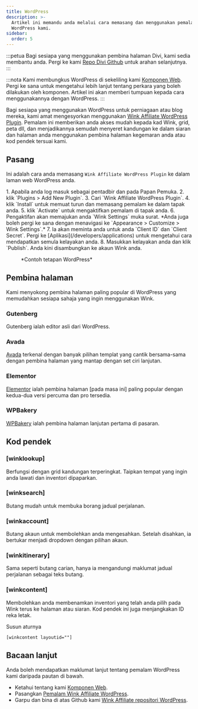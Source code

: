 ```yaml
---
title: WordPress
description: >-
  Artikel ini memandu anda melalui cara memasang dan menggunakan pemalam
  WordPress kami.
sidebar:
  order: 5
---
```


:::petua
Bagi sesiapa yang menggunakan pembina halaman Divi, kami sedia membantu anda. Pergi ke kami [Repo Divi Github](https://github.com/wink-travel/affiliate-wordpress-divi-plugin) untuk arahan selanjutnya.
:::

:::nota
Kami membungkus WordPress di sekeliling kami [Komponen Web](/developers/web-components). Pergi ke sana untuk mengetahui lebih lanjut tentang perkara yang boleh dilakukan oleh komponen. Artikel ini akan memberi tumpuan kepada cara menggunakannya dengan WordPress.
:::

Bagi sesiapa yang menggunakan WordPress untuk perniagaan atau blog mereka, kami amat mengesyorkan menggunakan [Wink Affiliate WordPress Plugin](https://wordpress.org/plugins/wink2travel/).
Pemalam ini memberikan anda akses mudah kepada kad Wink, grid, peta dll, dan menjadikannya semudah menyeret kandungan ke dalam siaran dan halaman anda menggunakan pembina halaman kegemaran anda atau kod pendek tersuai kami.

## Pasang

Ini adalah cara anda memasang `Wink Affiliate WordPress Plugin` ke dalam laman web WordPress anda.

<Steps>
  1. Apabila anda log masuk sebagai pentadbir dan pada Papan Pemuka.
  2. klik `Plugins > Add New Plugin`.
  3. Cari `Wink Affiliate WordPress Plugin`.
  4. klik `Install` untuk memuat turun dan memasang pemalam ke dalam tapak anda.
  5. klik `Activate` untuk mengaktifkan pemalam di tapak anda.
  6. Pengaktifan akan memajukan anda `Wink Settings` muka surat. *Anda juga boleh pergi ke sana dengan menavigasi ke `Appearance > Customize > Wink Settings`.*
  7. Ia akan meminta anda untuk anda `Client ID` dan `Client Secret`. Pergi ke [Aplikasi](/developers/applications) untuk mengetahui cara mendapatkan semula kelayakan anda.
  8. Masukkan kelayakan anda dan klik `Publish`. Anda kini disambungkan ke akaun Wink anda.
</Steps>


<figure>
  <CloudinaryImage width="350" height="760" resize="scale" quality="best" alt="Tetapan pemalam Wink Affiliate WordPress" src="academy/wink-wordpress-plugin-settings" errorImage="noimage_opaque_nyrtl0.png" />

  <figcaption>*Contoh tetapan WordPress*</figcaption>
</figure>


##

## Pembina halaman

Kami menyokong pembina halaman paling popular di WordPress yang memudahkan sesiapa sahaja yang ingin menggunakan Wink.

### Gutenberg

Gutenberg ialah editor asli dari WordPress.

### Avada

[Avada](https://avada.com) terkenal dengan banyak pilihan templat yang cantik bersama-sama dengan pembina halaman yang mantap dengan set ciri lanjutan.

### Elementor

[Elementor](https://elementor.com) ialah pembina halaman \[pada masa ini] paling popular dengan kedua-dua versi percuma dan pro tersedia.

### WPBakery

[WPBakery](https://wpbakery.com) ialah pembina halaman lanjutan pertama di pasaran.

## Kod pendek

### \[winklookup]

Berfungsi dengan grid kandungan terperingkat. Taipkan tempat yang ingin anda lawati dan inventori dipaparkan.

### \[winksearch]

Butang mudah untuk membuka borang jadual perjalanan.

### \[winkaccount]

Butang akaun untuk membolehkan anda mengesahkan. Setelah disahkan, ia bertukar menjadi dropdown dengan pilihan akaun.

### \[winkitinerary]

Sama seperti butang carian, hanya ia mengandungi maklumat jadual perjalanan sebagai teks butang.

### \[winkcontent]

Membolehkan anda membenamkan inventori yang telah anda pilih pada Wink terus ke halaman atau siaran. Kod pendek ini juga menjangkakan ID reka letak.

Susun aturnya

```
[winkcontent layoutid=""]
```

## Bacaan lanjut

Anda boleh mendapatkan maklumat lanjut tentang pemalam WordPress kami daripada pautan di bawah.

* Ketahui tentang kami [Komponen Web](/developers/web-components).
* Pasangkan [Pemalam Wink Affiliate WordPress](https://wordpress.org/plugins/wink2travel/).
* Garpu dan bina di atas Github kami [Wink Affiliate repositori WordPress](https://github.com/wink-travel/wink-wordpress-plugin).


